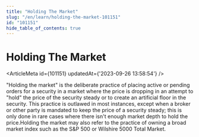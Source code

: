 ```yaml
---
title: "Holding The Market"
slug: "/en/learn/holding-the-market-101151"
id: "101151"
hide_table_of_contents: true
---
```



# Holding The Market

<ArticleMeta id={101151} updatedAt={'2023-09-26 13:58:54'} />
<div className='border-solid border-b border-t-0 my-4 border-[var(--ifm-color-gray-300)]' />

"Holding the market" is the deliberate practice of placing active or pending orders for a security in a market where the price is dropping in an attempt to "hold" the price of the security steady or to create an artificial floor in the security. This practice is outlawed in most instances, except when a broker or other party is mandated to keep the price of a security steady; this is only done in rare cases where there isn't enough market depth to hold the price.Holding the market may also refer to the practice of owning a broad market index such as the S&P 500 or Wilshire 5000 Total Market.
